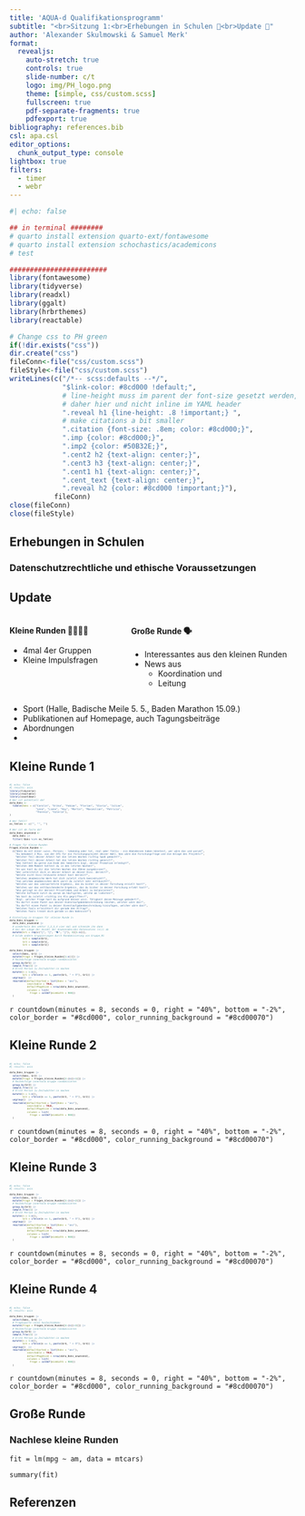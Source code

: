 ```yaml
---
title: 'AQUA-d Qualifikationsprogramm'
subtitle: "<br>Sitzung 1:<br>Erhebungen in Schulen 🏫<br>Update 🔄"
author: 'Alexander Skulmowski & Samuel Merk'
format: 
  revealjs:
    auto-stretch: true
    controls: true
    slide-number: c/t
    logo: img/PH_logo.png
    theme: [simple, css/custom.scss]
    fullscreen: true
    pdf-separate-fragments: true
    pdfexport: true
bibliography: references.bib
csl: apa.csl
editor_options: 
  chunk_output_type: console
lightbox: true
filters:
  - timer
  - webr
---
```


```r
#| echo: false

## in terminal ########
# quarto install extension quarto-ext/fontawesome
# quarto install extension schochastics/academicons
# test

########################
library(fontawesome)
library(tidyverse)
library(readxl)
library(ggalt)
library(hrbrthemes)
library(reactable)

# Change css to PH green
if(!dir.exists("css"))
dir.create("css")
fileConn<-file("css/custom.scss")
fileStyle<-file("css/custom.scss")
writeLines(c("/*-- scss:defaults --*/",
             "$link-color: #8cd000 !default;",
             # line-height muss im parent der font-size gesetzt werden,
             # daher hier und nicht inline im YAML header
             ".reveal h1 {line-height: .8 !important;} ", 
             # make citations a bit smaller
             ".citation {font-size: .8em; color: #8cd000;}",
             ".imp {color: #8cd000;}",
             ".imp2 {color: #50B32E;}",
             ".cent2 h2 {text-align: center;}",
             ".cent3 h3 {text-align: center;}",
             ".cent1 h1 {text-align: center;}",
             ".cent_text {text-align: center;}",
             ".reveal h2 {color: #8cd000 !important;}"),
           fileConn)
close(fileConn)
close(fileStyle)
```

## Erhebungen in Schulen {.center}
### Datenschutzrechtliche und ethische Voraussetzungen

## Update
:::: {.columns}

::: {.column width='40%'}
#### Kleine Runden 🧑‍🧑‍🧒‍🧒
* 4mal 4er Gruppen
* Kleine Impulsfragen
:::

::: {.column width='60%'}
#### Große Runde 🗣️
* Interessantes aus den kleinen Runden
* News aus 
    * Koordination und
    * Leitung
:::

::::

::: {.notes}
* Sport (Halle, Badische Meile 5. 5., Baden Marathon 15.09.)
* Publikationen auf Homepage, auch Tagungsbeiträge
* Abordnungen
* 

:::


## Kleine Runde 1
::: {style="font-size: .36em;"}
```r
#| echo: false
#| results: asis
library(tidyverse)
library(reactable)
library(countdown)
# Wer ist potentiell da?
data_Doks <- 
  tibble(Doks = c("Carolin", "Erika", "Fabian", "Florian", "Gloria", "Julian", 
                  "Lena", "Liene", "Kay", "Martin", "Maximilian", "Patricia", 
                  "Theresa", "Valerie"),
)

# Wer fehlt?
es_fehlen <- c("", "", "")

# Wer ist de facto da?
data_Doks_anwesend <- 
  data_Doks |> 
  filter(!Doks %in% es_fehlen)

# Fragen für kleine Runden
Fragen_kleine_Runden <- 
  c("Wenn du mit einer »wiss. Person« - lebendig oder tot, real oder fiktiv - ein Abendessen haben könntest, wer wäre das und warum?",
    "Du bekommst 2 Mio. von der DfG für ein Forschungsprojekt deiner Wahl. Was wäre die Forschungsfrage und die Anlage des Projekts?",
    "Welcher Teil deiner Arbeit hat die letzen Wochen richtig Spaß gemacht?",
    "Welcher Teil deiner Arbeit hat die letzen Wochen richtig genervt?",
    "Was hättest du gerne zum Ende des Semesters bzgl. deiner Promotion erledigt?",
    "Welchen AHA-Moment hattest du in den letzten Wochen?",
    "An was hast du dir die letzten Wochen die Zähne ausgebissen?",
    "Wer unterstützt dich in deiner Arbeit an deiner Diss. derzeit?",
    "Welche nicht Diss-relevante Arbeit hast derzeit?",
    "Welches akademische Werk hat dich zuletzt stark beeindruckt?",
    "Von welchem akademischen Werk warst du zuletzt sehr enttäuscht?",
    "Welches war das unerwartetste Ergebnis, das du bisher in deiner Forschung erzielt hast?",
    "Welches war das enttäuschendeste Ergebnis, das du bisher in deiner Forschung erlebt hast?",
    "Wie gelingt es dir derzeit Privatleben und Arbeit zu balancieren?",
    "Welche Software nutzt du warum am häufigsten, welche am liebsten?",
    "Wo hast du zuletzt »richtig ins Klo gegriffen«?",
    "Bzgl. welcher Frage hast du aufgrund deiner wiss. Tätigkeit deine Meinugn geändert?",
    "Du darfst einen Punkt aus deiner Dienstaufgabenbeschreibung löschen, welcher wäre das?",
    "Du darfst einen Punkt zu deiner Dienstaufgabenbeschreibung hinzufügen, welcher wäre das?",
    "Welches Tools erleichtert dir gerade den Alltag?",
    "Welches Tools treibt dich gerade in den Wahnsinn?")

# Einteilung in Gruppen für »kleine Runde 1«
data_Doks_Gruppen <- 
  data_Doks_anwesend |> 
  # wiederhole den vektor 1,2,3,4 vier mal und schneide ihn dann 
  # bei der Länge der Anzahl der Anwesenden/des Datensatzes (n()) ab
  mutate(Gr1 = rep(c("🐬", "🐑", "🐕", "🐴"), 4)[1:n()],
  # bilde andere Gruppierungen durch Randomisierung von Gruppe_R1      
         Gr2 = sample(Gr1),
         Gr3 = sample(Gr1),
         Gr4 = sample(Gr1))

data_Doks_Gruppen |> 
  select(Doks, Gr1) |> 
  mutate(Frage = Fragen_kleine_Runden[1:n()]) |> 
  # Reihenfolge innerhalb Gruppe randomisieren
  group_by(Gr1) |> 
  sample_frac(1) |> 
  # Erste Person zu Zeitwächter:in machen
  mutate(n = 1:n(),
         Gr1 = ifelse(n == 1, paste(Gr1, " + ⏰"), Gr1)) |> 
  ungroup()  |> 
  reactable(defaultSorted = list(Doks = "asc"),
            searchable = TRUE, 
            defaultPageSize = nrow(data_Doks_anwesend),
            columns = list(
              Frage = colDef(minWidth = 900))
  )

```
:::

`r countdown(minutes = 8, seconds = 0, right = "40%", bottom = "-2%",
             color_border = "#8cd000", color_running_background = "#8cd00070")`

## Kleine Runde 2
::: {style="font-size: .36em;"}
```r
#| echo: false
#| results: asis

data_Doks_Gruppen |> 
  select(Doks, Gr2) |> 
  mutate(Frage = Fragen_kleine_Runden[2:(n()+1)]) |> 
  # Reihenfolge innerhalb Gruppe randomisieren
  group_by(Gr2) |> 
  sample_frac(1) |> 
  # Erste Person zu Zeitwächter:in machen
  mutate(n = 1:n(),
         Gr2 = ifelse(n == 1, paste(Gr2, " + ⏰"), Gr2)) |> 
  ungroup()  |> 
  reactable(defaultSorted = list(Doks = "asc"),
            searchable = TRUE, 
            defaultPageSize = nrow(data_Doks_anwesend),
            columns = list(
              Frage = colDef(minWidth = 900))
  )

```
:::

`r countdown(minutes = 8, seconds = 0, right = "40%", bottom = "-2%",
             color_border = "#8cd000", color_running_background = "#8cd00070")`
             
## Kleine Runde 3
::: {style="font-size: .36em;"}
```r
#| echo: false
#| results: asis

data_Doks_Gruppen |> 
  select(Doks, Gr3) |> 
  mutate(Frage = Fragen_kleine_Runden[3:(n()+2)]) |> 
  # Reihenfolge innerhalb Gruppe randomisieren
  group_by(Gr3) |> 
  sample_frac(1) |> 
  # Erste Person zu Zeitwächter:in machen
  mutate(n = 1:n(),
         Gr3 = ifelse(n == 1, paste(Gr3, " + ⏰"), Gr3)) |> 
  ungroup()  |> 
  reactable(defaultSorted = list(Doks = "asc"),
            searchable = TRUE, 
            defaultPageSize = nrow(data_Doks_anwesend),
            columns = list(
              Frage = colDef(minWidth = 900))
  )

```
:::

`r countdown(minutes = 8, seconds = 0, right = "40%", bottom = "-2%",
             color_border = "#8cd000", color_running_background = "#8cd00070")`             


## Kleine Runde 4
::: {style="font-size: .36em;"}
```r
#| echo: false
#| results: asis

data_Doks_Gruppen |> 
  select(Doks, Gr4) |> 
  # Fragespalte »eins hochschieben«
  mutate(Frage = Fragen_kleine_Runden[4:(n()+3)]) |> 
  # Reihenfolge innerhalb Gruppe randomisieren
  group_by(Gr4) |> 
  sample_frac(1) |> 
  # Erste Person zu Zeitwächter:in machen
  mutate(n = 1:n(),
         Gr4 = ifelse(n == 1, paste(Gr4, " + ⏰"), Gr4)) |> 
  ungroup()  |> 
  reactable(defaultSorted = list(Doks = "asc"),
            searchable = TRUE, 
            defaultPageSize = nrow(data_Doks_anwesend),
            columns = list(
              Frage = colDef(minWidth = 900))
  )

```
:::

`r countdown(minutes = 8, seconds = 0, right = "40%", bottom = "-2%",
             color_border = "#8cd000", color_running_background = "#8cd00070")`

## Große Runde
### Nachlese kleine Runden
```webr-r
fit = lm(mpg ~ am, data = mtcars)

summary(fit)
```

## Referenzen